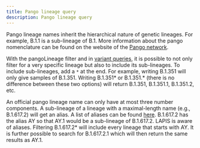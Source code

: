 ```yaml
---
title: Pango lineage query
description: Pango lineage query
---
```



<OnlyIf condition={false}>

Pango lineage names inherit the hierarchical nature of genetic lineages. For example, B.1.1 is a sub-lineage of B.1. More information about the pango nomenclature can be found on the website of the [Pango network](https://www.pango.network/).

With the pangoLineage filter and in [variant queries](../variant-queries/), it is possible to not only filter for a very specific lineage but also to include its sub-lineages. To include sub-lineages, add a `*` at the end. For example, writing B.1.351 will only give samples of B.1.351. Writing B.1.351* or B.1.351.* (there is no difference between these two options) will return B.1.351, B.1.351.1, B.1.351.2, etc.

An official pango lineage name can only have at most three number components. A sub-lineage of a lineage with a maximal-length name (e.g., B.1.617.2) will get an alias. A list of aliases can be found [here](https://github.com/cov-lineages/pango-designation/blob/master/pango_designation/alias_key.json). B.1.617.2 has the alias AY so that AY.1 would be a sub-lineage of B.1.617.2. LAPIS is aware of aliases. Filtering B.1.617.2\* will include every lineage that starts with AY. It is further possible to search for B.1.617.2.1 which will then return the same results as AY.1.

</OnlyIf>
